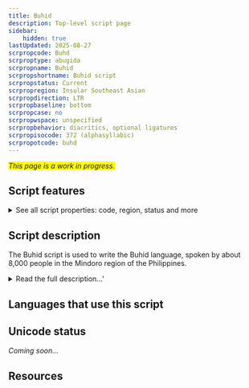 ```yaml
---
title: Buhid
description: Top-level script page
sidebar:
    hidden: true
lastUpdated: 2025-08-27
scrpropcode: Buhd
scrproptype: abugida
scrpropname: Buhid
scrpropshortname: Buhid script
scrpropstatus: Current
scrpropregion: Insular Southeast Asian
scrpropdirection: LTR
scrpropbaseline: bottom
scrpropcase: no
scrpropwspace: unspecified
scrpropbehavior: diacritics, optional ligatures
scrpropisocode: 372 (alphasyllabic)
scrpropotcode: buhd
---
```


<span style='background-color:yellow'>_This page is a work in progress._</span>


## Script features

<details>
<summary> See all script properties: code, region, status and more</summary>
<ScriptInfo />
</details>

## Script description

The Buhid script is used to write the Buhid language, spoken by about 8,000 people in the Mindoro region of the Philippines.

<details>
<summary>Read the full description...'</summary>It is an indigenous abugida script of Brahmic origin. It is proposed that the Buhid, Hanunoo and Tagbanwa scripts share common origins with the Tagalog script, an extinct script from the same region, because of the many features they have in common. All four scripts are of the abugida type, with an a vowel inherent in each consonant. The inherent vowel can be modified by the addition of a diacritic, called a _kulit_. In the Buhid script the _kulit_ takes the form of a horizontal line, added above (to produce [i]) or below (to produce [u]) the syllable, often forming a ligature. It is read horizontally, from left to right, and top to bottom.
</details>

## Languages that use this script

<WsList script='Buhd' wsMax='5' />

## Unicode status

_Coming soon..._

## Resources

<ScriptResources detailSummary='seemore' />

